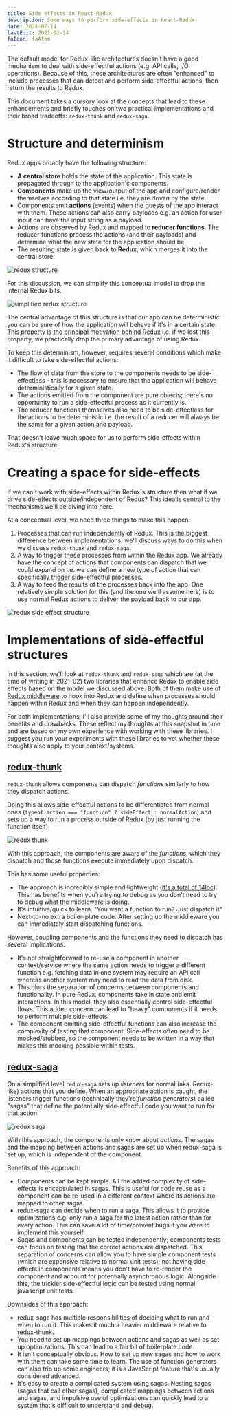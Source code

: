 ```yaml
---
title: Side effects in React-Redux
description: Some ways to perform side-effects in React-Redux.
date: 2021-02-14
lastEdit: 2021-02-14
faIcon: faAtom
---
```


The default model for Redux-like architectures doesn't have a good mechanism to deal with side-effectful actions (e.g. API calls, I/O operations).
Because of this, these architectures are often "enhanced" to include processes that can detect and perform side-effectful actions, then return the results to Redux.

This document takes a cursory look at the concepts that lead to these enhancements and briefly touches on two practical implementations and their broad tradeoffs: `redux-thunk` and `redux-saga`.

# Structure and determinism

Redux apps broadly have the following structure:

- **A central store** holds the state of the application. This state is propagated through to the application's components.
- **Components** make up the view/output of the app and configure/render themselves according to that state i.e. they are _driven_ by the state.
- Components emit **actions** (events) when the guests of the app interact with them. These actions can also carry payloads e.g. an action for user input can have the input string as a payload.
- Actions are observed by Redux and mapped to **reducer functions**. The reducer functions process the actions (and their payloads) and determine what the new state for the application should be.
- The resulting state is given back to **Redux**, which merges it into the central store.

![redux structure](./images/redux-structure.png)

For this discussion, we can simplify this conceptual model to drop the internal Redux bits.

![simplified redux structure](./images/redux-structure-simplified.png)

The central advantage of this structure is that our app can be deterministic: you can be sure of how the application will behave if it's in a certain state. [This property is the principal motivation behind Redux](https://redux.js.org/understanding/thinking-in-redux/motivation) i.e. if we lost this property, we practically drop the primary advantage of using Redux.

To keep this determinism, however, requires several conditions which make it difficult to take side-effectful actions:

- The flow of data from the store to the components needs to be side-effectless - this is necessary to ensure that the application will behave deterministically for a given state.
- The actions emitted from the component are pure objects; there's no opportunity to run a side-effectful process as it currently is.
- The reducer functions themselves also need to be side-effectless for the actions to be deterministic i.e. the result of a reducer will always be the same for a given action and payload.

That doesn't leave much space for us to perform side-effects within Redux's structure.

# Creating a space for side-effects

If we can't work with side-effects within Redux's structure then what if we drive side-effects outside/independent of Redux? This idea is central to the mechanisms we'll be diving into here.

At a conceptual level, we need three things to make this happen:

1. Processes that can run independently of Redux. This is the biggest difference between implementations; we'll discuss ways to do this when we discuss `redux-thunk` and `redux-saga`.
2. A way to trigger these processes from within the Redux app. We already have the concept of actions that components can dispatch that we could expand on i.e. we can define a new type of action that can specifically trigger side-effectful processes.
3. A way to feed the results of the processes back into the app. One relatively simple solution for this (and the one we'll assume here) is to use normal Redux actions to deliver the payload back to our app.

![redux side effect structure](./images/redux-side-effect-conceptual-structure.png)

# Implementations of side-effectful structures

In this section, we'll look at `redux-thunk` and `redux-saga` which are (at the time of writing in 2021-02) two libraries that enhance Redux to enable side effects based on the model we discussed above. Both of them make use of [Redux middleware](https://redux.js.org/understanding/history-and-design/middleware) to hook into Redux and define when processes should happen within Redux and when they can happen independently.

For both implementations, I'll also provide some of my thoughts around their benefits and drawbacks. These reflect my thoughts at this snapshot in time and are based on my own experience with working with these libraries. I suggest you run your experiments with these libraries to vet whether these thoughts also apply to your context/systems.

## [redux-thunk](https://github.com/reduxjs/redux-thunk)

`redux-thunk` allows components can dispatch _functions_ similarly to how they dispatch actions.

Doing this allows side-effectful actions to be differentiated from normal ones (`typeof action === "function" ? sideEffect : normalAction`) and sets up a way to run a process outside of Redux (by just running the function itself).

![redux thunk]("./images/redux-thunk.png)

With this approach, the components are aware of the _functions_, which they dispatch and those functions execute immediately upon dispatch.

This has some useful properties:

- The approach is incredibly simple and lightweight ([it's a total of 14loc](https://github.com/reduxjs/redux-thunk/blob/master/src/index.js)). This has benefits when you're trying to debug as you don't need to try to debug what the middleware is doing.
- It's intuitive/quick to learn. "You want a function to run? Just dispatch it"
- Next-to-no extra boiler-plate code. After setting up the middleware you can immediately start dispatching functions.

However, coupling components and the functions they need to dispatch has several implications:

- It's not straightforward to re-use a component in another context/service where the same action needs to trigger a different function e.g. fetching data in one system may require an API call whereas another system may need to read the data from disk.
- This blurs the separation of concerns between components and functionality. In pure Redux, components take in state and emit interactions. In this model, they also essentially control side-effectful flows. This added concern can lead to "heavy" components if it needs to perform multiple side-effects.
- The component emitting side-effectful functions can also increase the complexity of testing that component. Side-effects often need to be mocked/stubbed, so the component needs to be written in a way that makes this mocking possible within tests.

## [redux-saga](https://redux-saga.js.org)

On a simplified level `redux-saga` sets up _listeners_ for normal (aka. Redux-like) actions that you define. When an appropriate action is caught, the listeners trigger functions (technically they're _function generators_) called "sagas" that define the potentially side-effectful code you want to run for that action.

![redux saga](./images/redux-saga.png)

With this approach, the components only know about _actions_. The sagas and the mapping between actions and sagas are set up when redux-saga is set up, which is independent of the component.

Benefits of this approach:

- Components can be kept simple. All the added complexity of side-effects is encapsulated in sagas. This is useful for code reuse as a component can be re-used in a different context where its actions are mapped to other sagas.
- redux-saga can decide when to run a saga. This allows it to provide optimizations e.g. only run a saga for the latest action rather than for every action. This can save a lot of time/prevent bugs if you were to implement this yourself.
- Sagas and components can be tested independently; components tests can focus on testing that the correct actions are dispatched. This separation of concerns can allow you to have simple component tests (which are expensive relative to normal unit tests); not having side effects in components means you don't have to re-render the component and account for potentially asynchronous logic. Alongside this, the trickier side-effectful logic can be tested using normal javascript unit tests.

Downsides of this approach:

- redux-saga has multiple responsibilities of deciding what to run and when to run it. This makes it much a heavier middleware relative to redux-thunk.
- You need to set up mappings between actions and sagas as well as set up optimizations. This can lead to a fair bit of boilerplate code.
- It isn't conceptually obvious. How to set up new sagas and how to work with them can take some time to learn. The use of function generators can also trip up some engineers; it is a JavaScript feature that's usually considered advanced.
- It's easy to create a complicated system using sagas. Nesting sagas (sagas that call other sagas), complicated mappings between actions and sagas, and impulsive use of optimizations can quickly lead to a system that's difficult to understand and debug.
